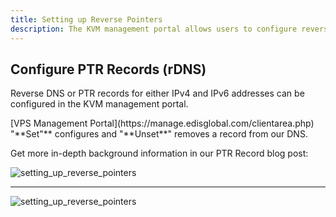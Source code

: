 ```yaml
---
title: Setting up Reverse Pointers
description: The KVM management portal allows users to configure reverse DNS or PTR records for IPv4 and IPv6 addresses.
---
```



## Configure PTR Records (rDNS)&#x20;

Reverse DNS or PTR records for either IPv4 and IPv6 addresses can be configured in the KVM management portal.

<Steps>
  <Step title='Log in to your'>
    [VPS Management Portal](https://manage.edisglobal.com/clientarea.php)
  </Step>
  <Step title='Locate your VPS in the Services tab' />
  <Step title='Click "rDNS" to administrate PTR records '>
    "**Set"** configures and "**Unset**" removes a record from our DNS.
  </Step>
</Steps>

Get more in-depth background information in our PTR Record blog post:

<CtaButton
  label='PTR Record blog post'
  link='https://www.edisglobal.com/blog/ptr-record'
  openInNewTab={true}
/>

![setting_up_reverse_pointers](/assets/PBhszusmYwQs9Qbt66Udt_ptr-records-65f4c95fad.png "Setting up Reverse Pointers")

---

![setting_up_reverse_pointers](/assets/TCG6ACbswUaDAL8763RqX_setting-up-reverse-pointers-1c968b9006.png "Setting up Reverse Pointers")
